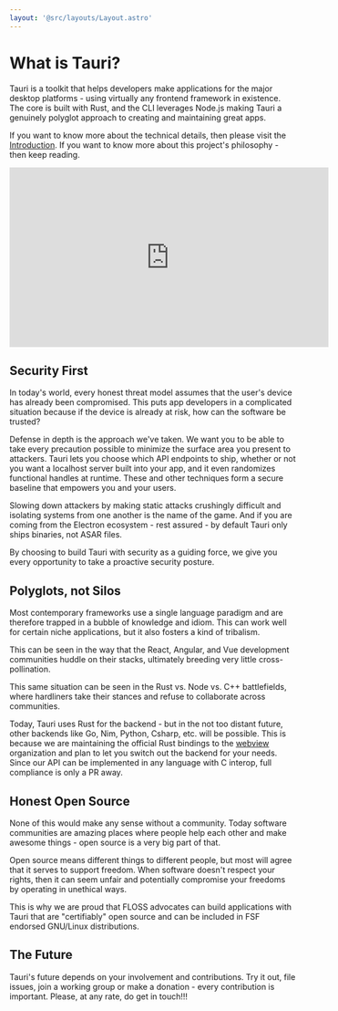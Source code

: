 ```yaml
---
layout: '@src/layouts/Layout.astro'
---
```


# What is Tauri?

Tauri is a toolkit that helps developers make applications for the major desktop platforms - using virtually any frontend framework in existence. The core is built with Rust, and the CLI leverages Node.js making Tauri a genuinely polyglot approach to creating and maintaining great apps.

If you want to know more about the technical details, then please visit the [Introduction](/v1/guides/getting-started/setup). If you want to know more about this project's philosophy - then keep reading.

<div className="videowrapper">
  <iframe
    width="560"
    height="315"
    src="https://www.youtube-nocookie.com/embed/UxTJeEbZX-0"
    frameborder="0"
    allow="accelerometer; autoplay; encrypted-media; gyroscope; picture-in-picture"
    allowfullscreen
  ></iframe>
</div>

## Security First

In today's world, every honest threat model assumes that the user's device has already been compromised. This puts app developers in a complicated situation because if the device is already at risk, how can the software be trusted?

Defense in depth is the approach we've taken. We want you to be able to take every precaution possible to minimize the surface area you present to attackers. Tauri lets you choose which API endpoints to ship, whether or not you want a localhost server built into your app, and it even randomizes functional handles at runtime. These and other techniques form a secure baseline that empowers you and your users.

Slowing down attackers by making static attacks crushingly difficult and isolating systems from one another is the name of the game. And if you are coming from the Electron ecosystem - rest assured - by default Tauri only ships binaries, not ASAR files.

By choosing to build Tauri with security as a guiding force, we give you every opportunity to take a proactive security posture.

## Polyglots, not Silos

Most contemporary frameworks use a single language paradigm and are therefore trapped in a bubble of knowledge and idiom. This can work well for certain niche applications, but it also fosters a kind of tribalism.

This can be seen in the way that the React, Angular, and Vue development communities huddle on their stacks, ultimately breeding very little cross-pollination.

This same situation can be seen in the Rust vs. Node vs. C++ battlefields, where hardliners take their stances and refuse to collaborate across communities.

Today, Tauri uses Rust for the backend - but in the not too distant future, other backends like Go, Nim, Python, Csharp, etc. will be possible. This is because we are maintaining the official Rust bindings to the [webview](https://github.com/webview) organization and plan to let you switch out the backend for your needs. Since our API can be implemented in any language with C interop, full compliance is only a PR away.

## Honest Open Source

None of this would make any sense without a community. Today software communities are amazing places where people help each other and make awesome things - open source is a very big part of that.

Open source means different things to different people, but most will agree that it serves to support freedom. When software doesn't respect your rights, then it can seem unfair and potentially compromise your freedoms by operating in unethical ways.

This is why we are proud that FLOSS advocates can build applications with Tauri that are "certifiably" open source and can be included in FSF endorsed GNU/Linux distributions.

## The Future

Tauri's future depends on your involvement and contributions. Try it out, file issues, join a working group or make a donation - every contribution is important. Please, at any rate, do get in touch!!!
